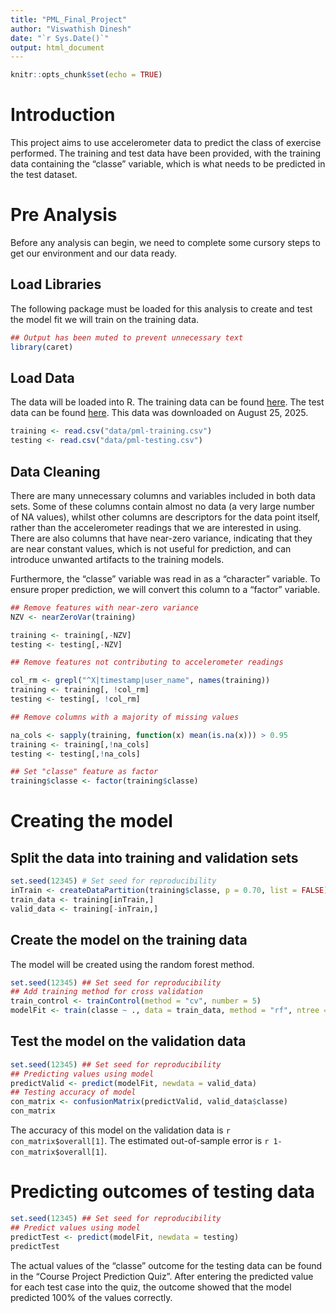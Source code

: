 ```yaml
---
title: "PML_Final_Project"
author: "Viswathish Dinesh"
date: "`r Sys.Date()`"
output: html_document
---
```


```r
knitr::opts_chunk$set(echo = TRUE)
```

# Introduction

This project aims to use accelerometer data to predict the class of exercise performed. The training and test data have been provided, with the training data containing the "classe" variable, which is what needs to be predicted in the test dataset.

# Pre Analysis

Before any analysis can begin, we need to complete some cursory steps to get our environment and our data ready.

## Load Libraries

The following package must be loaded for this analysis to create and test the model fit we will train on the training data.

```r
## Output has been muted to prevent unnecessary text
library(caret)
```

## Load Data

The data will be loaded into R. The training data can be found [here](https://d396qusza40orc.cloudfront.net/predmachlearn/pml-training.csv). The test data can be found [here](https://d396qusza40orc.cloudfront.net/predmachlearn/pml-testing.csv). This data was downloaded on August 25, 2025.

```r
training <- read.csv("data/pml-training.csv")
testing <- read.csv("data/pml-testing.csv")
```

## Data Cleaning

There are many unnecessary columns and variables included in both data sets. Some of these columns contain almost no data (a very large number of NA values), whilst other columns are descriptors for the data point itself, rather than the accelerometer readings that we are interested in using. There are also columns that have near-zero variance, indicating that they are near constant values, which is not useful for prediction, and can introduce unwanted artifacts to the training models.

Furthermore, the "classe" variable was read in as a "character" variable. To ensure proper prediction, we will convert this column to a "factor" variable.

```r
## Remove features with near-zero variance
NZV <- nearZeroVar(training)

training <- training[,-NZV]
testing <- testing[,-NZV]

## Remove features not contributing to accelerometer readings

col_rm <- grepl("^X|timestamp|user_name", names(training))
training <- training[, !col_rm]
testing <- testing[, !col_rm]

## Remove columns with a majority of missing values

na_cols <- sapply(training, function(x) mean(is.na(x))) > 0.95
training <- training[,!na_cols]
testing <- testing[,!na_cols]

## Set "classe" feature as factor
training$classe <- factor(training$classe)
```

# Creating the model

## Split the data into training and validation sets

```r
set.seed(12345) # Set seed for reproducibility
inTrain <- createDataPartition(training$classe, p = 0.70, list = FALSE)
train_data <- training[inTrain,]
valid_data <- training[-inTrain,]
```

## Create the model on the training data

The model will be created using the random forest method.

```r
set.seed(12345) ## Set seed for reproducibility
## Add training method for cross validation
train_control <- trainControl(method = "cv", number = 5)
modelFit <- train(classe ~ ., data = train_data, method = "rf", ntree = 250, trControl = train_control)
```

## Test the model on the validation data

```r
set.seed(12345) ## Set seed for reproducibility
## Predicting values using model
predictValid <- predict(modelFit, newdata = valid_data)
## Testing accuracy of model
con_matrix <- confusionMatrix(predictValid, valid_data$classe)
con_matrix
```

The accuracy of this model on the validation data is `r con_matrix$overall[1]`. The estimated out-of-sample error is `r 1-con_matrix$overall[1]`.

# Predicting outcomes of testing data

```r
set.seed(12345) ## Set seed for reproducibility
## Predict values using model
predictTest <- predict(modelFit, newdata = testing)
predictTest
```

The actual values of the "classe" outcome for the testing data can be found in the "Course Project Prediction Quiz". After entering the predicted value for each test case into the quiz, the outcome showed that the model predicted 100% of the values correctly.